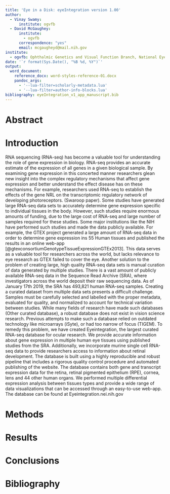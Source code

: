 ```yaml
---
title: 'Eye in a Disk: eyeIntegration version 1.00'
author:
  - Vinay Swamy:
      institute: ogvfb
  - David McGaughey:
      institute:
        - ogvfb
      correspondence: "yes"
      email: mcgaugheyd@mail.nih.gov
institute:
  - ogvfb: Ophthalmic Genetics and Visual Function Branch, National Eye Institute, National Institutes of Health
date: '`r format(Sys.Date(), "%B %d, %Y")`'
output:
  word_document:
    reference_docx: word-styles-reference-01.docx
    pandoc_args:
      - '--lua-filter=scholarly-metadata.lua'
      - '--lua-filter=author-info-blocks.lua'
bibliography: eyeIntegration_v1_app_manuscript.bib
---
```


# Abstract

# Introduction

  RNA sequencing (RNA-seq) has become a valuable tool for understanding the role of gene expression in biology.  RNA-seq provides an accurate estimate of the expression of all genes in a given biological sample. By examining gene expression in this concerted manner researchers glean new insight into the complex regulatory mechanisms that affect gene expression and better understand the effect disease has on these mechanisms. For example, researchers used RNA-seq to establish the effects of the gene NRL on the transcriptomic regulatory network of developing photoreceptors. (Swaroop paper). Some studies have generated large RNA-seq data sets to accurately determine gene expression specific to individual tissues in the body. However, such studies require enormous amounts of funding, due to the large cost of RNA-seq and large number of samples required for these studies. Some major institutions like the NIH have performed such studies and made the data publicly available. For example, the GTEX project generated a large amount of RNA-seq data in order to determine gene expression ins 55 Human tissues and published the results in an online web-app [@gtexconsortiumGenotypeTissueExpressionGTEx2013]. This data serves as a valuable tool for researchers across the world, but lacks relevance to eye research as GTEX failed to cover the eye. 
  Another solution to the problem of creating large, high quality RNA-seq data sets is manual curation of data generated by multiple studies. There is a vast amount of publicly available RNA-seq data in the Sequence Read Archive (SRA), where investigators across the world deposit their raw sequencing data. As of January 17th 2019, the SRA has 493,821 human RNA-seq samples. Creating a curated dataset from multiple data sets presents a difficult challenge. Samples must be carefully selected and labelled with the proper metadata, evaluated for quality, and normalized to account for technical variation between studies. While many fields of research have made such databases (Other curated database), a robust database does not exist in vision science research. Previous attempts to make such a database relied on outdated technology like microarrays (iSyte), or had too narrow of focus (TIGEM).  To remedy this problem, we have created Eyeintegration, the largest curated RNA-seq database for ocular research. We provide accurate information about gene expression in multiple human eye tissues using published studies from the SRA. Additionally, we incorporate murine single cell RNA-seq data to provide researchers access to information about retinal development. The database is built using a highly reproducible and robust pipeline that includes a rigorous quality control procedure and automated publishing of the website. The database contains both gene and transcript expression data for the retina, retinal pigmented epithelium (RPE), cornea, lens and 44 other human organs. We performed multiple differential expression analysis between tissues types and provide a wide range of data visualizations that can be accessed through an easy-to-use web-app.  The database can be found at Eyeintegration.nei.nih.gov


# Methods

# Results

# Conclusions

# Bibliography
